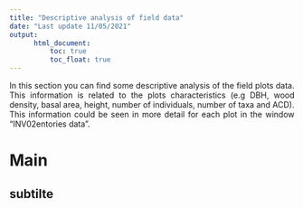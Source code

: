 ```yaml
---
title: "Descriptive analysis of field data"
date: "Last update 11/05/2021"
output: 
      html_document:
          toc: true
          toc_float: true
---
```

<style>
body {
text-align: justify}
</style>

In this section you can find some descriptive analysis of the field plots data. This information is related to the plots characteristics (e.g DBH, wood density, basal area, height, number of individuals, number of taxa and ACD). This information could be seen in more detail for each plot in the window "INV02entories data".

# Main

## subtilte